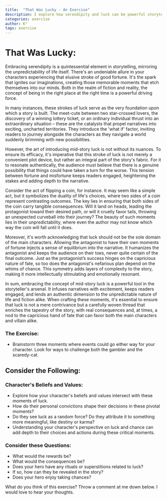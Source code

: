 ```yaml
---
title:  "That Was Lucky - An Exercise"
description: I explore how serendipity and luck can be powerful storytelling elements when properly integrated into your narrative. While luck often serves as a story catalyst - like meet-cutes or chance discoveries - I emphasize that mid-story fortune must feel authentic rather than contrived. By examining how both protagonists and antagonists experience luck, and considering characters' beliefs about chance and fate, we can create meaningful moments of serendipity that enrich our stories. These "coin flip" moments, where events could genuinely go either way, add tension and authenticity to your narrative.
categories: exercise
author: K°
tags: exercise
---
```


# That Was Lucky:
Embracing serendipity is a quintessential element in storytelling, mirroring the unpredictability of life itself. There's an undeniable allure in your characters experiencing that elusive stroke of good fortune. It's the spark that ignites our imaginations, creating those memorable moments that etch themselves into our minds. Both in the realm of fiction and reality, the concept of being in the right place at the right time is a powerful driving force.

In many instances, these strokes of luck serve as the very foundation upon which a story is built. The meet-cute between two star-crossed lovers, the discovery of a winning lottery ticket, or an ordinary individual thrust into an extraordinary situation – these are the catalysts that propel narratives into exciting, uncharted territories. They introduce the 'what if' factor, inviting readers to journey alongside the characters as they navigate a world suddenly brimming with new possibilities.

However, the art of introducing mid-story luck is not without its nuances. To ensure its efficacy, it's imperative that this stroke of luck is not merely a convenient plot device, but rather an integral part of the story's fabric. For it to resonate authentically, the audience must believe that there is a genuine possibility that things could have taken a turn for the worse. This tension between fortune and misfortune keeps readers engaged, heightening the stakes and adding depth to the narrative.

Consider the act of flipping a coin, for instance. It may seem like a simple act, but it symbolizes the duality of life's choices, where two sides of a coin represent contrasting outcomes. The key lies in ensuring that both sides of the coin carry tangible consequences. Will it land on heads, leading the protagonist toward their desired path, or will it cruelly favor tails, throwing an unexpected curveball into their journey? The beauty of such moments lies in their unpredictability, where even the author may not know which way the coin will fall until it does.

Moreover, it's worth acknowledging that luck should not be the sole domain of the main characters. Allowing the antagonist to have their own moments of fortune injects a sense of equilibrium into the narrative. It humanizes the antagonist and keeps the audience on their toes, never quite certain of the final outcome. Just as the protagonist’s success hinges on the capricious nature of fate, so too does the antagonist's nefarious plan depend on the whims of chance. This symmetry adds layers of complexity to the story, making it more intellectually stimulating and emotionally resonant.

In sum, embracing the concept of mid-story luck is a powerful tool in the storyteller's arsenal. It infuses narratives with excitement, keeps readers engaged, and lends an authentic dimension to the unpredictable nature of life and fiction alike. When crafting these moments, it's essential to ensure that luck is not a mere contrivance but a carefully woven thread that enriches the tapestry of the story, with real consequences and, at times, a nod to the capricious hand of fate that can favor both the main characters and villain alike.

### The Exercise:
- Brainstorm three moments where events could go either way for your character. Look for ways to challenge both the gambler and the scaredy-cat.

## Consider the Following:
### Character's Beliefs and Values:
- Explore how your character's beliefs and values intersect with these moments of luck.
- How do their personal convictions shape their decisions in these pivotal moments?
- Do they see luck as a random force? Do they attribute it to something more meaningful, like destiny or karma?
- Understanding your character's perspective on luck and chance can add depth to their choices and actions during these critical moments.

### Consider these Questions:
- What would the rewards be?
- What would the consequences be?
- Does your hero have any rituals or superstitions related to luck?
- If so, how can they be revealed in the story?
- Does your hero enjoy taking chances?

What do you think of this exercise? Throw a comment at me down below. I would love to hear your thoughts.
